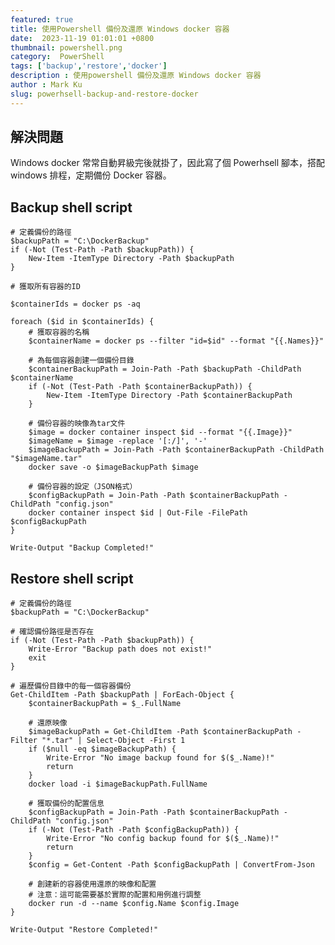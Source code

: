 ---
featured: true
title: 使用Powershell 備份及還原 Windows docker 容器
date:  2023-11-19 01:01:01 +0800
thumbnail: powershell.png
category:  PowerShell
tags: ['backup','restore','docker']
description : 使用powershell 備份及還原 Windows docker 容器
author : Mark Ku
slug: powerhsell-backup-and-restore-docker
---
## 解決問題
Windows docker 常常自動昇級完後就掛了，因此寫了個 Powerhsell 腳本，搭配windows 排程，定期備份 Docker 容器。

## Backup shell script 
```
# 定義備份的路徑
$backupPath = "C:\DockerBackup"
if (-Not (Test-Path -Path $backupPath)) {
    New-Item -ItemType Directory -Path $backupPath
}

# 獲取所有容器的ID

$containerIds = docker ps -aq

foreach ($id in $containerIds) {
    # 獲取容器的名稱
    $containerName = docker ps --filter "id=$id" --format "{{.Names}}"

    # 為每個容器創建一個備份目錄
    $containerBackupPath = Join-Path -Path $backupPath -ChildPath $containerName
    if (-Not (Test-Path -Path $containerBackupPath)) {
        New-Item -ItemType Directory -Path $containerBackupPath
    }

    # 備份容器的映像為tar文件
    $image = docker container inspect $id --format "{{.Image}}"
    $imageName = $image -replace '[:/]', '-'
    $imageBackupPath = Join-Path -Path $containerBackupPath -ChildPath "$imageName.tar"
    docker save -o $imageBackupPath $image
    
    # 備份容器的設定（JSON格式）
    $configBackupPath = Join-Path -Path $containerBackupPath -ChildPath "config.json"
    docker container inspect $id | Out-File -FilePath $configBackupPath
}

Write-Output "Backup Completed!"
```

## Restore shell script

```
# 定義備份的路徑
$backupPath = "C:\DockerBackup"

# 確認備份路徑是否存在
if (-Not (Test-Path -Path $backupPath)) {
    Write-Error "Backup path does not exist!"
    exit
}

# 遍歷備份目錄中的每一個容器備份
Get-ChildItem -Path $backupPath | ForEach-Object {
    $containerBackupPath = $_.FullName

    # 還原映像
    $imageBackupPath = Get-ChildItem -Path $containerBackupPath -Filter "*.tar" | Select-Object -First 1
    if ($null -eq $imageBackupPath) {
        Write-Error "No image backup found for $($_.Name)!"
        return
    }
    docker load -i $imageBackupPath.FullName

    # 獲取備份的配置信息
    $configBackupPath = Join-Path -Path $containerBackupPath -ChildPath "config.json"
    if (-Not (Test-Path -Path $configBackupPath)) {
        Write-Error "No config backup found for $($_.Name)!"
        return
    }
    $config = Get-Content -Path $configBackupPath | ConvertFrom-Json
    
    # 創建新的容器使用還原的映像和配置
    # 注意：這可能需要基於實際的配置和用例進行調整
    docker run -d --name $config.Name $config.Image
}

Write-Output "Restore Completed!"

```
